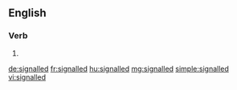 ==English==

===Verb===
{{head|en}}

# {{en-past of|signal}}

[[de:signalled]]
[[fr:signalled]]
[[hu:signalled]]
[[mg:signalled]]
[[simple:signalled]]
[[vi:signalled]]